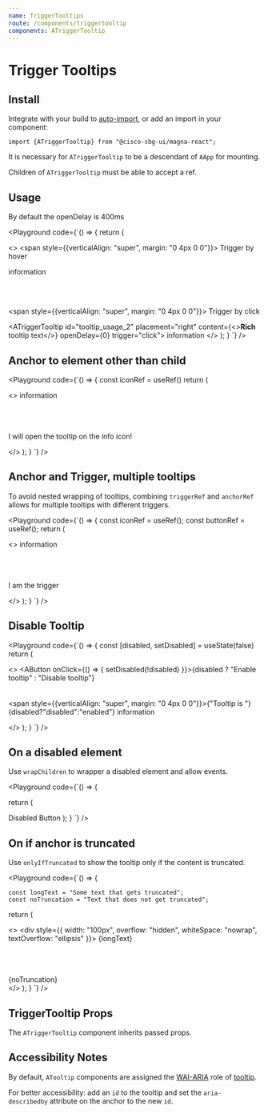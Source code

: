 ```yaml
---
name: TriggerTooltips
route: /components/triggertooltip
components: ATriggerTooltip
---
```


# Trigger Tooltips

## Install

Integrate with your build to [auto-import](/#integrating), or add an import in your component:

```
import {ATriggerTooltip} from "@cisco-sbg-ui/magna-react";
```

It is necessary for `ATriggerTooltip` to be a descendant of `AApp` for mounting.

Children of `ATriggerTooltip` must be able to accept a ref.

## Usage

By default the openDelay is 400ms

<Playground
  code={`() => {
return (

<>
<span style={{verticalAlign: "super", margin: "0 4px 0 0"}}>
  Trigger by hover
</span>

  <ATriggerTooltip
    id="tooltip_usage_1"
    placement="right"
    content="String tooltip text">
     <AIcon>
    information</AIcon>
  </ATooltip>

<br />
<br />

<span style={{verticalAlign: "super", margin: "0 4px 0 0"}}>
  Trigger by click
</span>

  <ATriggerTooltip
    id="tooltip_usage_2"
    placement="right"
    content={<><strong>Rich</strong> tooltip text</>}
    openDelay={0}
    trigger="click">
     <AIcon>
    information</AIcon>
  </ATooltip>
</>
); } `} />

## Anchor to element other than child

<Playground
  code={`() => {
    const iconRef = useRef()
return (

<>
<AIcon ref={iconRef}>information</AIcon>

<br />
<br />
<br />
<ATriggerTooltip placement="top" anchorRef={iconRef} content="Tooltip text">
  <AButton>I will open the tooltip on the info icon!</AButton>
</ATriggerTooltip>

</>
); } `} />

## Anchor and Trigger, multiple tooltips

To avoid nested wrapping of tooltips, combining `triggerRef` and `anchorRef` allows for multiple tooltips with different triggers.

<Playground
  code={`() => {
    const iconRef = useRef();
    const buttonRef = useRef();
return (

<>
<AIcon ref={iconRef}>information</AIcon>

<br />
<br />
<br />
<AButton ref={buttonRef}>I am the trigger</AButton>
<ATriggerTooltip
  placement="top"
  anchorRef={iconRef}
  triggerRef={buttonRef}
  content="I appear on HOVER"
/>
<ATriggerTooltip
  placement="right"
  trigger="click"
  anchorRef={iconRef}
  triggerRef={buttonRef}
  openDelay={0}
  content="I appear on CLICK"
/>

</>
); } `} />

## Disable Tooltip

<Playground
  code={`() => {
    const [disabled, setDisabled] = useState(false)
return (

<>
<AButton onClick={() => {
  setDisabled(!disabled)
}}>{disabled ? "Enable tooltip" : "Disable tooltip"}</AButton>
<br />
<br />
<br />
<span style={{verticalAlign: "super", margin: "0 4px 0 0"}}>{"Tooltip is "}{disabled?"disabled":"enabled"}</span>
<ATriggerTooltip disabled={disabled} placement="top" content="Contionally enabled tooltip">
  <AIcon>information</AIcon>
</ATriggerTooltip>

</>
); } `} />

## On a disabled element

Use `wrapChildren` to wrapper a disabled element and allow events.

<Playground
  code={`() => {

return (

<ATriggerTooltip
  placement="top"
  content="This works on a disabled element"
  wrapChildren>
  <AButton disabled>Disabled Button</AButton>
</ATriggerTooltip>
); } `} />

## On if anchor is truncated

Use `onlyIfTruncated` to show the tooltip only if the content is truncated.

<Playground
  code={`() => {

    const longText = "Some text that gets truncated";
    const noTruncation = "Text that does not get truncated";

return (

<>
  <ATriggerTooltip placement="top" content={longText} onlyIfTruncated>
    <div
      style={{
        width: "100px",
        overflow: "hidden",
        whiteSpace: "nowrap",
        textOverflow: "ellipsis"
      }}>
      {longText}
    </div>
  </ATriggerTooltip>
  <br />
  <br />
  <br />
  <br />
  <ATriggerTooltip placement="top" content={noTruncation} onlyIfTruncated>
    <div>{noTruncation}</div>
  </ATriggerTooltip>
</>
); } `} />

## TriggerTooltip Props

The `ATriggerTooltip` component inherits passed props.

<Props of="ATriggerTooltip" />

## Accessibility Notes

By default, `ATooltip` components are assigned the [WAI-ARIA](https://www.w3.org/WAI/standards-guidelines/aria/) role of [tooltip](https://www.w3.org/TR/wai-aria/#tooltip).

For better accessibility: add an `id` to the tooltip and set the `aria-describedby` attribute on the anchor to the new `id`.
